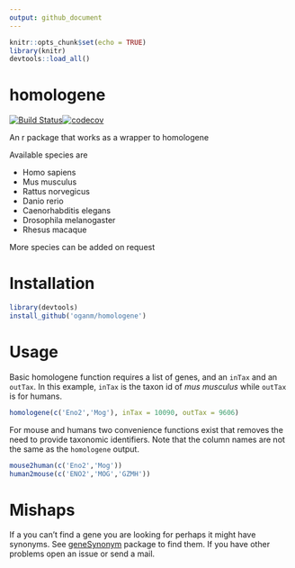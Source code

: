 ```yaml
---
output: github_document
---
```

```r
knitr::opts_chunk$set(echo = TRUE)
library(knitr)
devtools::load_all()
```

# homologene
[![Build Status](https://travis-ci.org/oganm/homologene.svg?branch=master)](https://travis-ci.org/oganm/homologene)[![codecov](https://codecov.io/gh/oganm/homologene/branch/master/graph/badge.svg)](https://codecov.io/gh/oganm/homologene)

An r package that works as a wrapper to homologene

Available species are

* Homo sapiens
* Mus musculus
* Rattus norvegicus
* Danio rerio
* Caenorhabditis elegans
* Drosophila melanogaster
* Rhesus macaque

More species can be added on request

Installation
============
```r
library(devtools)
install_github('oganm/homologene')
```

Usage
===========
Basic homologene function requires a list of genes, and an `inTax` and an `outTax`. In this example, `inTax` is the taxon id of *mus musculus* while `outTax` is for humans.
```r
homologene(c('Eno2','Mog'), inTax = 10090, outTax = 9606)
```

For mouse and humans two convenience functions exist that removes the need to provide taxonomic identifiers. Note that the column names are not the same as the `homologene` output.
```r
mouse2human(c('Eno2','Mog'))
human2mouse(c('ENO2','MOG','GZMH'))
```

Mishaps
=================
If a you can't find a gene you are looking for perhaps it might have synonyms. See [geneSynonym](https://github.com/oganm/geneSynonym.git) package to find them. If you have other problems open an issue or send a mail.
